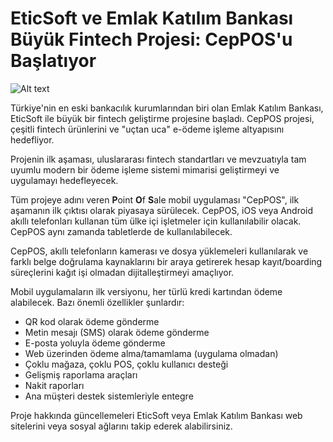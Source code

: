 # EticSoft ve Emlak Katılım Bankası Büyük Fintech Projesi: CepPOS'u Başlatıyor
![Alt text](/src/assets/news/images/emlak-katilim-kapak.png)

Türkiye'nin en eski bankacılık kurumlarından biri olan Emlak Katılım Bankası, EticSoft ile büyük bir fintech geliştirme projesine başladı. CepPOS projesi, çeşitli fintech ürünlerini ve "uçtan uca" e-ödeme işleme altyapısını hedefliyor.

Projenin ilk aşaması, uluslararası fintech standartları ve mevzuatıyla tam uyumlu modern bir ödeme işleme sistemi mimarisi geliştirmeyi ve uygulamayı hedefleyecek.

Tüm projeye adını veren **P**oint **O**f **S**ale mobil uygulaması "CepPOS", ilk aşamanın ilk çıktısı olarak piyasaya sürülecek. CepPOS, iOS veya Android akıllı telefonları kullanan tüm ülke içi işletmeler için kullanılabilir olacak. CepPOS aynı zamanda tabletlerde de kullanılabilecek.

CepPOS, akıllı telefonların kamerası ve dosya yüklemeleri kullanılarak ve farklı belge doğrulama kaynaklarını bir araya getirerek hesap kayıt/boarding süreçlerini kağıt işi olmadan dijitalleştirmeyi amaçlıyor.

Mobil uygulamaların ilk versiyonu, her türlü kredi kartından ödeme alabilecek. Bazı önemli özellikler şunlardır:
* QR kod olarak ödeme gönderme
* Metin mesajı (SMS) olarak ödeme gönderme
* E-posta yoluyla ödeme gönderme
* Web üzerinden ödeme alma/tamamlama (uygulama olmadan)
* Çoklu mağaza, çoklu POS, çoklu kullanıcı desteği
* Gelişmiş raporlama araçları
* Nakit raporları
* Ana müşteri destek sistemleriyle entegre

Proje hakkında güncellemeleri EticSoft veya Emlak Katılım Bankası web sitelerini veya sosyal ağlarını takip ederek alabilirsiniz.

